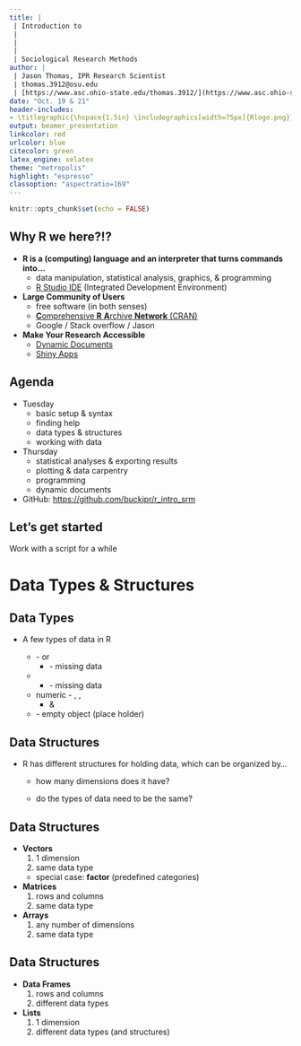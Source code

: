 ```yaml
---
title: |
 | Introduction to 
 |
 | 
 | 
 | Sociological Research Methods
author: |
 | Jason Thomas, IPR Research Scientist
 | thomas.3912@osu.edu
 | [https://www.asc.ohio-state.edu/thomas.3912/](https://www.asc.ohio-state.edu/thomas.3912/)
date: "Oct. 19 & 21"
header-includes:
- \titlegraphic{\hspace{1.5in} \includegraphics[width=75px]{Rlogo.png}}
output: beamer_presentation
linkcolor: red
urlcolor: blue
citecolor: green
latex_engine: xelatex
theme: "metropolis"
highlight: "espresso"
classoption: "aspectratio=169"
---
```


```r
knitr::opts_chunk$set(echo = FALSE)
```

## Why R we here?!?

* **R is a (computing) language and an interpreter that turns commands into...**
    - data manipulation, statistical analysis, graphics, & programming 
    - [R Studio IDE](https://www.rstudio.com/products/rstudio/download/#download) (Integrated Development Environment) 

* **Large Community of Users**
    - free software (in both senses)
    - [**C**omprehensive **R** **A**rchive **Network** (CRAN)](https://cran.r-project.org/)
    - Google / Stack overflow / Jason 
    
* **Make Your Research Accessible**
    - [Dynamic Documents](https://rmarkdown.rstudio.com/lesson-1.html)
    - [Shiny Apps](https://shiny.rstudio.com/gallery/)

## Agenda

* Tuesday
    - basic setup & syntax
    - finding help
    - data types & structures
    - working with data 

* Thursday
    - statistical analyses & exporting results
    - plotting & data carpentry
    - programming
    - dynamic documents 

* GitHub: [https://github.com/buckipr/r_intro_srm](https://github.com/buckipr/r_intro_srm)

## Let's get started

Work with a script for a while

# Data Types & Structures


## Data Types

* A few types of data in R

    + \texttt{logical} - \texttt{TRUE} or \texttt{FALSE}
        - \texttt{NA} - missing data 

    + \texttt{character}
        - \texttt{NA\_character\_} - missing data 

    + numeric - \texttt{integer}, \texttt{double}, \texttt{complex}
        - \texttt{NA\_integer\_} & \texttt{NA\_real\_}

    + \texttt{NULL} - empty object (place holder)

## Data Structures

* R has different structures for holding data, which can be 
organized by...

    + how many dimensions does it have?

    + do the types of data need to be the same?
  
## Data Structures

* **Vectors**
  1. 1 dimension
  1. same data type
    + special case: **factor** (predefined categories) 

* **Matrices**
  1. rows and columns
  1. same data type 

* **Arrays** 
  1. any number of dimensions
  1. same data type 

  
## Data Structures

* **Data Frames**
  1. rows and columns
  1. different data types 

* **Lists**
  1. 1 dimension
  1. different data types (and structures)



